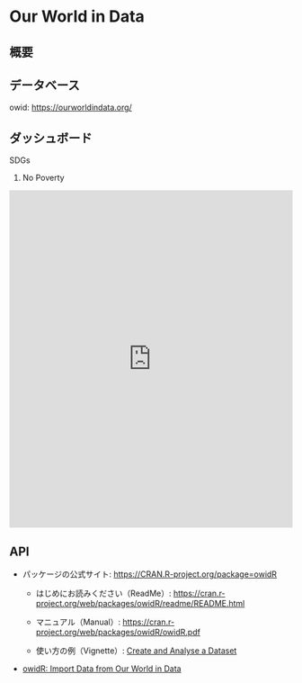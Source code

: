 # Our World in Data {#owid-site}

## 概要

## データベース

owid: <https://ourworldindata.org/>

## ダッシュボード

SDGs

1.  No Poverty

<iframe src="https://ourworldindata.org/grapher/share-of-population-in-extreme-poverty" loading="lazy" style="width: 100%; height: 600px; border: 0px none;">

</iframe>

## API

-   パッケージの公式サイト: [https://CRAN.R-project.org/package=owidR](https://cran.r-project.org/package=owidR)

    -   はじめにお読みください（ReadMe）: <https://cran.r-project.org/web/packages/owidR/readme/README.html>

    -   マニュアル（Manual）: <https://cran.r-project.org/web/packages/owidR/owidR.pdf>

    -   使い方の例（Vignette）: [Create and Analyse a Dataset](https://cran.r-project.org/web/packages/owidR/vignettes/example-analysis.html)

-   [owidR: Import Data from Our World in Data](https://rdrr.io/cran/owidR/)
